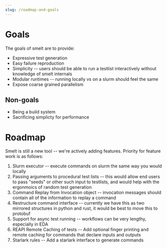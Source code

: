 ```yaml
---
slug: /roadmap-and-goals
---
```


# Goals

The goals of smelt are to provide:

- Expressive test generation
- Easy failure reproduction
- Simplicity -- users should be able to run a testlist interactively without knowledge of smelt internals
- Modular runtimes -- running locally vs on a slurm should feel the same
- Expose coarse grained parallelism

## Non-goals

- Being a build system
- Sacrificing simplicty for performance

# Roadmap

Smelt is still a new tool -- we're actively adding features. Priority for feature work is as follows:

1. Slurm executor -- execute commands on slurm the same way you would locally
2. Passing arguments to procedural test lists -- this would allow end users to pass "seeds" or other such input to testlists, and would help with the ergonmoics of random test generation
3. Command Replay from Invocation object -- invocation messages should contain all of the information to replay a command
4. Restructure command interface -- currently we have this as two mirrored structures in python and rust, it would be best to move this to protobuf
5. Support for async test running -- workflows can be very lengthy, especially in EDA
6. REAPI Remote Caching of tests -- Add optional finger printing and remote caching for commands that declare inputs and outputs
7. Starlark rules -- Add a starlark interface to generate commands
